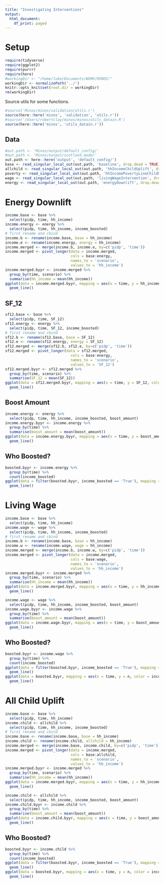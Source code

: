 ```yaml
---
title: "Investigating Interventions"
output:
  html_document:
    df_print: paged
---
```

# Setup
```r
require(tidyverse)
require(ggplot2)
require(purrr)
require(here)
#workingDir <- "/home/luke/Documents/WORK/MINOS/"
workingDir <- normalizePath('../')
knitr::opts_knit$set(root.dir = workingDir)
rm(workingDir)
```
Source utils for some functions.

```r
#source('Minos/minos/validation/utils.r')
source(here::here('minos', 'validation', 'utils.r'))
#source('/Users/robertclay/minos/minos/utils_datain.R')
source(here::here('minos', 'utils_datain.r'))

```

## Data

```r
#out.path <- 'Minos/output/default_config/'
#out.path <- 'Minos/output/scotland_mode/'
out.path <- here::here('output', 'default_config/')
base <- read_singular_local_out(out.path, 'baseline', drop.dead = TRUE)
allchild <- read_singular_local_out(out.path, 'hhIncomeChildUplift', drop.dead = TRUE)
poverty <- read_singular_local_out(out.path, 'hhIncomePovertyLineChildUplift', drop.dead = TRUE)
wage <- read_singular_local_out(out.path, 'livingWageIntervention', drop.dead = TRUE)
energy <- read_singular_local_out(out.path, 'energyDownlift', drop.dead = TRUE)
```

# Energy Downlift

```r
income.base <- base %>% 
  select(pidp, time, hh_income)
income.energy <- energy %>% 
  select(pidp, time, hh_income, income_boosted)
# first rename and cbind
income.b <- rename(income.base, base = hh_income)
income.e <- rename(income.energy, energy = hh_income)
income.merged <- merge(income.b, income.e, by=c('pidp', 'time'))
income.merged <- pivot_longer(data = income.merged,
                              cols = base:energy,
                              names_to = 'scenario',
                              values_to = 'hh_income')
income.merged.byyr <- income.merged %>%
  group_by(time, scenario) %>%
  summarise(hh_income = mean(hh_income))
ggplot(data = income.merged.byyr, mapping = aes(x = time, y = hh_income, color=scenario)) +
  geom_line()
```
## SF_12
```r
sf12.base <- base %>% 
  select(pidp, time, SF_12)
sf12.energy <- energy %>% 
  select(pidp, time, SF_12, income_boosted)
# first rename and cbind
sf12.b <- rename(sf12.base, base = SF_12)
sf12.e <- rename(sf12.energy, energy = SF_12)
sf12.merged <- merge(sf12.b, sf12.e, by=c('pidp', 'time'))
sf12.merged <- pivot_longer(data = sf12.merged,
                              cols = base:energy,
                              names_to = 'scenario',
                              values_to = 'SF_12')
sf12.merged.byyr <- sf12.merged %>%
  group_by(time, scenario) %>%
  summarise(SF_12 = mean(SF_12))
ggplot(data = sf12.merged.byyr, mapping = aes(x = time, y = SF_12, color=scenario)) +
  geom_line()
```

## Boost Amount
```r
income.energy <- energy %>% 
  select(pidp, time, hh_income, income_boosted, boost_amount)
income.energy.byyr <- income.energy %>%
  group_by(time) %>%
  summarise(boost_amount = mean(boost_amount))
ggplot(data = income.energy.byyr, mapping = aes(x = time, y = boost_amount)) +
  geom_line()
```
## Who Boosted?

```r
boosted.byyr <- income.energy %>% 
  group_by(time) %>%
  count(income_boosted)
ggplot(data = filter(boosted.byyr, income_boosted == 'True'), mapping = aes(x = time, y = n)) +
  geom_line()
```

# Living Wage

```r
income.base <- base %>% 
  select(pidp, time, hh_income)
income.wage <- wage %>% 
  select(pidp, time, hh_income, income_boosted)
# first rename and cbind
income.b <- rename(income.base, base = hh_income)
income.w <- rename(income.wage, wage = hh_income)
income.merged <- merge(income.b, income.w, by=c('pidp', 'time'))
income.merged <- pivot_longer(data = income.merged,
                              cols = base:wage,
                              names_to = 'scenario',
                              values_to = 'hh_income')
income.merged.byyr <- income.merged %>%
  group_by(time, scenario) %>%
  summarise(hh_income = mean(hh_income))
ggplot(data = income.merged.byyr, mapping = aes(x = time, y = hh_income, color=scenario)) +
  geom_line()
```
```r
income.wage <- wage %>% 
  select(pidp, time, hh_income, income_boosted, boost_amount)
income.wage.byyr <- income.wage %>%
  group_by(time) %>%
  summarise(boost_amount = mean(boost_amount))
ggplot(data = income.wage.byyr, mapping = aes(x = time, y = boost_amount)) +
  geom_line()
```

## Who Boosted?

```r
boosted.byyr <- income.wage %>% 
  group_by(time) %>%
  count(income_boosted)
ggplot(data = filter(boosted.byyr, income_boosted == 'True'), mapping = aes(x = time, y = n)) +
  geom_line()
ggplot(data = boosted.byyr, mapping = aes(x = time, y = n, color = income_boosted)) +
  geom_line()
```

# All Child Uplift

```r
income.base <- base %>% 
  select(pidp, time, hh_income)
income.child <- allchild %>% 
  select(pidp, time, hh_income, income_boosted)
# first rename and cbind
income.base <- rename(income.base, base = hh_income)
income.child <- rename(income.child, allchild = hh_income)
income.merged <- merge(income.base, income.child, by=c('pidp', 'time'))
income.merged <- pivot_longer(data = income.merged,
                              cols = base:allchild,
                              names_to = 'scenario',
                              values_to = 'hh_income')
income.merged.byyr <- income.merged %>%
  group_by(time, scenario) %>%
  summarise(hh_income = mean(hh_income))
ggplot(data = income.merged.byyr, mapping = aes(x = time, y = hh_income, color=scenario)) +
  geom_line()
```
```r
income.child <- allchild %>% 
  select(pidp, time, hh_income, income_boosted, boost_amount)
income.child.byyr <- income.child %>%
  group_by(time) %>%
  summarise(boost_amount = mean(boost_amount))
ggplot(data = income.child.byyr, mapping = aes(x = time, y = boost_amount)) +
  geom_line()
```
## Who Boosted?
```r
boosted.byyr <- income.child %>% 
  group_by(time) %>%
  count(income_boosted)
ggplot(data = filter(boosted.byyr, income_boosted == 'True'), mapping = aes(x = time, y = n)) +
  geom_line()
ggplot(data = boosted.byyr, mapping = aes(x = time, y = n, color = income_boosted)) +
  geom_line()
```